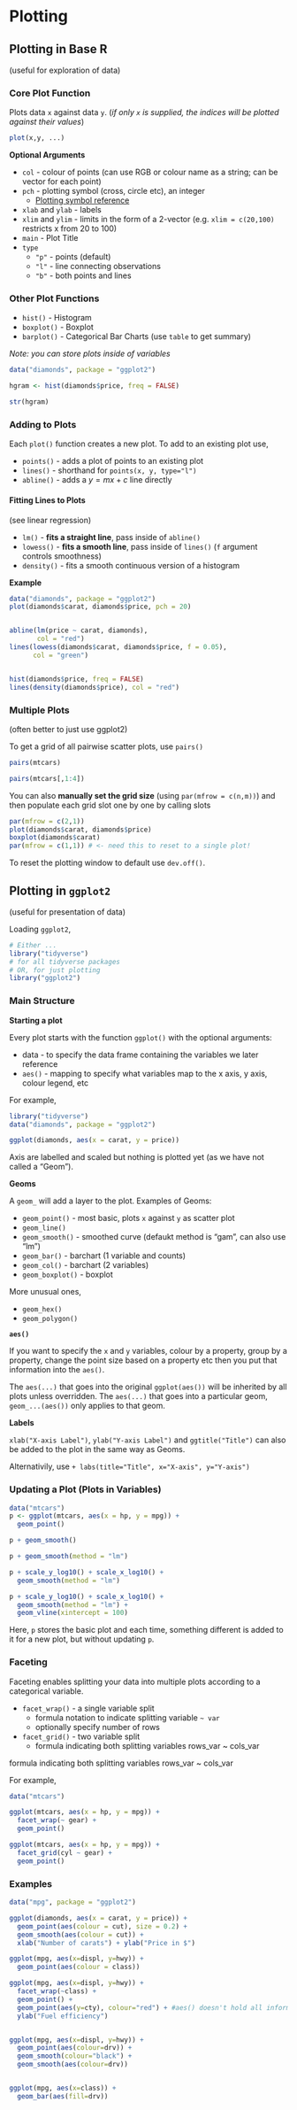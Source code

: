 # Plotting

## Plotting in Base R

(useful for exploration of data)

### Core Plot Function

Plots data ```x``` against data ```y```. (*if only ```x``` is supplied, the indices will be plotted against their values*)

```r
plot(x,y, ...)
```

**Optional Arguments**

- ```col``` - colour of points (can use RGB or colour name as a string; can be vector for each point)
- ```pch``` - plotting symbol (cross, circle etc), an integer
  - [Plotting symbol reference](https://cpb-us-e1.wpmucdn.com/sites.ucsc.edu/dist/d/276/files/2015/10/symbols.jpg)
- ```xlab``` and ```ylab``` - labels
- ```xlim``` and ```ylim``` - limits in the form of a 2-vector (e.g. ```xlim = c(20,100)``` restricts x from 20 to 100)
- ```main``` - Plot Title
- ```type```
  - ```"p"``` - points (default)
  - ```"l"``` - line connecting observations
  - ```"b"``` - both points and lines


### Other Plot Functions

- ```hist()``` - Histogram
- ```boxplot()``` - Boxplot
- ```barplot()``` - Categorical Bar Charts (use ```table``` to get summary)


*Note: you can store plots inside of variables*
```r

data("diamonds", package = "ggplot2")

hgram <- hist(diamonds$price, freq = FALSE)

str(hgram)
```

### Adding to Plots

Each ```plot()``` function creates a new plot. To add to an existing plot use,

- ```points()``` - adds a plot of points to an existing plot
- ```lines()``` - shorthand for ```points(x, y, type="l")```
- ```abline()``` - adds a $y=mx+c$ line directly

#### Fitting Lines to Plots

(see linear regression)

- ```lm()``` - **fits a straight line**, pass inside of ```abline()```
- ```lowess()``` - **fits a smooth line**, pass inside of ```lines()``` (```f``` argument controls smoothness)
- ```density()``` - fits a smooth continuous version of a histogram

**Example**
```r
data("diamonds", package = "ggplot2")
plot(diamonds$carat, diamonds$price, pch = 20)


abline(lm(price ~ carat, diamonds),
       col = "red")
lines(lowess(diamonds$carat, diamonds$price, f = 0.05),
      col = "green")


hist(diamonds$price, freq = FALSE)
lines(density(diamonds$price), col = "red")
```


### Multiple Plots
(often better to just use ggplot2)

To get a grid of all pairwise scatter plots, use ```pairs()```
```r
pairs(mtcars)

pairs(mtcars[,1:4])
```

You can also **manually set the grid size** (using ```par(mfrow = c(n,m))```) and then populate each grid slot one by one by calling slots
```r
par(mfrow = c(2,1))
plot(diamonds$carat, diamonds$price)
boxplot(diamonds$carat)
par(mfrow = c(1,1)) # <- need this to reset to a single plot!
```

To reset the plotting window to default use `dev.off()`.

## Plotting in ```ggplot2```

(useful for presentation of data)

Loading ```ggplot2```,
```r
# Either ...
library("tidyverse")
# for all tidyverse packages
# OR, for just plotting
library("ggplot2")
```

### Main Structure

**Starting a plot**

Every plot starts with the function ```ggplot()``` with the optional arguments:

- data - to specify the data frame containing the variables we later reference
- ```aes()``` - mapping to specify what variables map to the x axis, y axis, colour legend, etc

For example,
```r
library("tidyverse")
data("diamonds", package = "ggplot2")
```
```r
ggplot(diamonds, aes(x = carat, y = price))
```

Axis are labelled and scaled but nothing is plotted yet (as we have not called a "Geom").


**Geoms**

A ```geom_``` will add a layer to the plot. Examples of Geoms:

- ```geom_point()``` - most basic, plots ```x``` against ```y``` as scatter plot
- ```geom_line()```
- ```geom_smooth()``` - smoothed curve (defaukt method is "gam", can also use "lm")
- ```geom_bar()``` - barchart (1 variable and counts)
- ```geom_col()``` - barchart (2 variables)
- ```geom_boxplot()``` - boxplot

More unusual ones,

- ```geom_hex()```
- ```geom_polygon()```

**```aes()```**

If you want to specify the ```x``` and ```y``` variables, colour by a property, group by a property, change the point size based on a property etc then you put that information into the ```aes()```.

The ```aes(...)``` that goes into the original ```ggplot(aes())``` will be inherited by all plots unless overridden. The ```aes(...)``` that goes into a particular geom, ```geom_...(aes())``` only applies to that geom.

**Labels**

```xlab("X-axis Label")```, ```ylab("Y-axis Label")``` and ```ggtitle("Title")``` can also be added to the plot in the same way as Geoms.

Alternativily, use ```+ labs(title="Title", x="X-axis", y="Y-axis")```


### Updating a Plot (Plots in Variables)

```r
data("mtcars")
p <- ggplot(mtcars, aes(x = hp, y = mpg)) +
  geom_point()

p + geom_smooth()

p + geom_smooth(method = "lm")

p + scale_y_log10() + scale_x_log10() +
  geom_smooth(method = "lm")

p + scale_y_log10() + scale_x_log10() +
  geom_smooth(method = "lm") +
  geom_vline(xintercept = 100)
```

Here, ```p``` stores the basic plot and each time, something different is added to it for a new plot, but without updating ```p```.

### Faceting

Faceting enables splitting your data into multiple plots according to a categorical variable.

- ```facet_wrap()``` - a single variable split
  - formula notation to indicate splitting variable ```~ var```
  - optionally specify number of rows
- ```facet_grid()``` - two variable split
  - formula indicating both splitting variables rows_var ~ cols_var

formula indicating both splitting variables rows_var ~ cols_var

For example,

```r
data("mtcars")
```
```r
ggplot(mtcars, aes(x = hp, y = mpg)) +
  facet_wrap(~ gear) +
  geom_point()

ggplot(mtcars, aes(x = hp, y = mpg)) +
  facet_grid(cyl ~ gear) +
  geom_point()
```

### Examples

```r
data("mpg", package = "ggplot2")
```
```r
ggplot(diamonds, aes(x = carat, y = price)) +
  geom_point(aes(colour = cut), size = 0.2) +
  geom_smooth(aes(colour = cut)) +
  xlab("Number of carats") + ylab("Price in $")

ggplot(mpg, aes(x=displ, y=hwy)) +
  geom_point(aes(colour = class))

ggplot(mpg, aes(x=displ, y=hwy)) +
  facet_wrap(~class) +
  geom_point() +
  geom_point(aes(y=cty), colour="red") + #aes() doesn't hold all information!!!
  ylab("Fuel efficiency")


ggplot(mpg, aes(x=displ, y=hwy)) +
  geom_point(aes(colour=drv)) +
  geom_smooth(colour="black") +
  geom_smooth(aes(colour=drv))


ggplot(mpg, aes(x=class)) +
  geom_bar(aes(fill=drv))
```